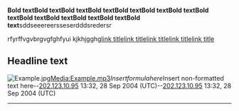 '''Bold text''''''Bold text''''''Bold text''''''Bold text''''''Bold text''''''Bold text''''''Bold text''''''Bold text''''''Bold text''''''Bold text''''''Bold text''''''Bold text''''''Bold text'''sddseeereersseserdddsredersr













rfyrffvgvbrgvgfghfyui
kjkhjgghg[http://www.example.com link title][http://www.example.com link title][http://www.example.com link title][http://www.example.com link title][http://www.example.com link title]
== Headline text ==[[Image:Example.jpg]][[Media:Example.mp3]]<math>Insert formula here</math><nowiki>Insert non-formatted text here</nowiki>--[[User:202.123.10.95|202.123.10.95]] 13:32, 28 Sep 2004 (UTC)--[[User:202.123.10.95|202.123.10.95]] 13:32, 28 Sep 2004 (UTC)
----